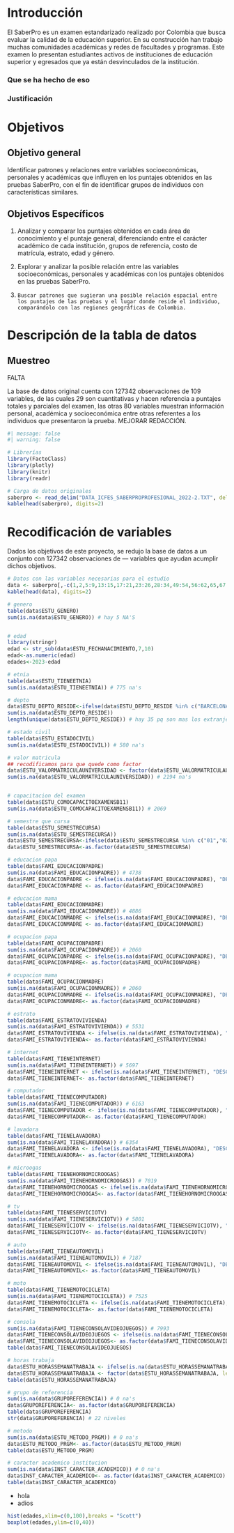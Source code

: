 # Introducción {.unnumbered}

El SaberPro es un examen estandarizado realizado por Colombia que busca evaluar la calidad de la educación superior. En su construcción han trabajo muchas comunidades académicas y redes de facultades y programas. Este examen lo presentan estudiantes activos de instituciones de educación superior y egresados que ya están desvinculados de la institución. 

### Que se ha hecho de eso
### Justificación

# Objetivos

## Objetivo general

Identificar patrones y relaciones entre variables socioeconómicas, personales y académicas que influyen en los puntajes obtenidos en las pruebas SaberPro, con el fin de identificar grupos de individuos con características similares.

## Objetivos Específicos

1.    Analizar y comparar los puntajes obtenidos en cada área de conocimiento y el puntaje general, diferenciando entre el carácter académico de cada institución, grupos de referencia, costo de matrícula, estrato, edad y género.

2.    Explorar y analizar la posible relación entre las variables socioeconómicas, personales y académicas con los puntajes obtenidos en las pruebas SaberPro.

3.     Buscar patrones que sugieran una posible relación espacial entre los puntajes de las pruebas y el lugar donde reside el individuo, comparándolo con las regiones geográficas de Colombia.

# Descripción de la tabla de datos

## Muestreo
FALTA

La base de datos original cuenta con 127342 observaciones de 109 variables, de las cuales 29 son cuantitativas y hacen referencia a puntajes totales y parciales del examen, las otras 80 variables muestran información personal, académica y socioeconómica entre otras referentes a los individuos que presentaron la prueba. MEJORAR REDACCIÓN.

```r
#| message: false
#| warning: false

# Librerías
library(FactoClass)
library(plotly)
library(knitr)
library(readr)

# Carga de datos originales
saberpro <- read_delim("DATA_ICFES_SABERPROPROFESIONAL_2022-2.TXT", delim = "¬", escape_double = FALSE, trim_ws = TRUE)
kable(head(saberpro), digits=2) 
```


# Recodificación de variables

Dados los objetivos de este proyecto, se redujo la base de datos a un conjunto con 127342 observaciones de --- variables que ayudan acumplir dichos objetivos.

```r
# Datos con las variables necesarias para el estudio
data <- saberpro[,-c(1,2,5:9,13:15,17:21,23:26,28:34,49:54,56:62,65,67:70,72:75,77:82,84:86,88:90,92:94,96:98,100:102,104:109)]
kable(head(data), digits=2) 

# genero
table(data$ESTU_GENERO)
sum(is.na(data$ESTU_GENERO)) # hay 5 NA'S


# edad
library(stringr)
edad <- str_sub(data$ESTU_FECHANACIMIENTO,7,10)
edad<-as.numeric(edad)
edades<-2023-edad

# etnia
table(data$ESTU_TIENEETNIA)
sum(is.na(data$ESTU_TIENEETNIA)) # 775 na's

# depto
data$ESTU_DEPTO_RESIDE<-ifelse(data$ESTU_DEPTO_RESIDE %in% c("BARCELONA","BUENOS AIRES","FRANKFURT","HOUSTON","LIMA","MIAMI","NUEVA YORK","PARIS","QUEBEC","ROMA","SACRAMENTO","SANTIAGO DE CHILE","SAO PAULO","SEUL","TRENTON"),"EXTRANJERO",data$ESTU_DEPTO_RESIDE)
sum(is.na(data$ESTU_DEPTO_RESIDE))
length(unique(data$ESTU_DEPTO_RESIDE)) # hay 35 pq son mas los extranjeros y los NA's que son 10, preguntar si los podemos mochar

# estado civil
table(data$ESTU_ESTADOCIVIL)
sum(is.na(data$ESTU_ESTADOCIVIL)) # 580 na's

# valor matricula
## recodificamos para que quede como factor
data$ESTU_VALORMATRICULAUNIVERSIDAD <- factor(data$ESTU_VALORMATRICULAUNIVERSIDAD, levels = c("Menos de 500 mil","Entre 500 mil y menos de 1 millón", "Entre 1 millón y menos de 2.5 millones", "Entre 2.5 millones y menos de 4 millones","Entre 4 millones y menos de 5.5 millones","Entre 5.5 millones y menos de 7 millones","Más de 7 millones","No pagó matrícula"))
sum(is.na(data$ESTU_VALORMATRICULAUNIVERSIDAD)) # 2194 na's


# capacitacion del examen
table(data$ESTU_COMOCAPACITOEXAMENSB11)
sum(is.na(data$ESTU_COMOCAPACITOEXAMENSB11)) # 2069

# semestre que cursa
table(data$ESTU_SEMESTRECURSA)
sum(is.na(data$ESTU_SEMESTRECURSA)) 
data$ESTU_SEMESTRECURSA<-ifelse(data$ESTU_SEMESTRECURSA %in% c("01","02","03","04","05","06"),"06 o menos",data$ESTU_SEMESTRECURSA)
data$ESTU_SEMESTRECURSA<-as.factor(data$ESTU_SEMESTRECURSA)

# educacion papa
table(data$FAMI_EDUCACIONPADRE)
sum(is.na(data$FAMI_EDUCACIONPADRE)) # 4738
data$FAMI_EDUCACIONPADRE <- ifelse(is.na(data$FAMI_EDUCACIONPADRE), "DESCONOCIDO", data$FAMI_EDUCACIONPADRE)
data$FAMI_EDUCACIONPADRE <- as.factor(data$FAMI_EDUCACIONPADRE)

# educacion mama
table(data$FAMI_EDUCACIONMADRE)
sum(is.na(data$FAMI_EDUCACIONMADRE)) # 4886
data$FAMI_EDUCACIONMADRE <- ifelse(is.na(data$FAMI_EDUCACIONMADRE), "DESCONOCIDO", data$FAMI_EDUCACIONMADRE)
data$FAMI_EDUCACIONMADRE <- as.factor(data$FAMI_EDUCACIONMADRE)

# ocupacion papa
table(data$FAMI_OCUPACIONPADRE)
sum(is.na(data$FAMI_OCUPACIONPADRE)) # 2060
data$FAMI_OCUPACIONPADRE <- ifelse(is.na(data$FAMI_OCUPACIONPADRE), "DESCONOCIDO", data$FAMI_OCUPACIONPADRE)
data$FAMI_OCUPACIONPADRE<- as.factor(data$FAMI_OCUPACIONPADRE)

# ocupacion mama
table(data$FAMI_OCUPACIONMADRE)
sum(is.na(data$FAMI_OCUPACIONMADRE)) # 2060
data$FAMI_OCUPACIONMADRE <- ifelse(is.na(data$FAMI_OCUPACIONMADRE), "DESCONOCIDO", data$FAMI_OCUPACIONMADRE)
data$FAMI_OCUPACIONMADRE<- as.factor(data$FAMI_OCUPACIONMADRE)

# estrato
table(data$FAMI_ESTRATOVIVIENDA)
sum(is.na(data$FAMI_ESTRATOVIVIENDA)) # 5531
data$FAMI_ESTRATOVIVIENDA <- ifelse(is.na(data$FAMI_ESTRATOVIVIENDA), "DESCONOCIDO", data$FAMI_ESTRATOVIVIENDA)
data$FAMI_ESTRATOVIVIENDA<- as.factor(data$FAMI_ESTRATOVIVIENDA)

# internet
table(data$FAMI_TIENEINTERNET)
sum(is.na(data$FAMI_TIENEINTERNET)) # 5697
data$FAMI_TIENEINTERNET <- ifelse(is.na(data$FAMI_TIENEINTERNET), "DESCONOCIDO", data$FAMI_TIENEINTERNET)
data$FAMI_TIENEINTERNET<- as.factor(data$FAMI_TIENEINTERNET)

# computador
table(data$FAMI_TIENECOMPUTADOR)
sum(is.na(data$FAMI_TIENECOMPUTADOR)) # 6163
data$FAMI_TIENECOMPUTADOR <- ifelse(is.na(data$FAMI_TIENECOMPUTADOR), "DESCONOCIDO", data$FAMI_TIENECOMPUTADOR)
data$FAMI_TIENECOMPUTADOR<- as.factor(data$FAMI_TIENECOMPUTADOR)

# lavadora
table(data$FAMI_TIENELAVADORA)
sum(is.na(data$FAMI_TIENELAVADORA)) # 6354
data$FAMI_TIENELAVADORA <- ifelse(is.na(data$FAMI_TIENELAVADORA), "DESCONOCIDO", data$FAMI_TIENELAVADORA)
data$FAMI_TIENELAVADORA<- as.factor(data$FAMI_TIENELAVADORA)

# microogas
table(data$FAMI_TIENEHORNOMICROOGAS)
sum(is.na(data$FAMI_TIENEHORNOMICROOGAS)) # 7019
data$FAMI_TIENEHORNOMICROOGAS <- ifelse(is.na(data$FAMI_TIENEHORNOMICROOGAS), "DESCONOCIDO", data$FAMI_TIENEHORNOMICROOGAS)
data$FAMI_TIENEHORNOMICROOGAS<- as.factor(data$FAMI_TIENEHORNOMICROOGAS)

# tv
table(data$FAMI_TIENESERVICIOTV)
sum(is.na(data$FAMI_TIENESERVICIOTV)) # 5801
data$FAMI_TIENESERVICIOTV <- ifelse(is.na(data$FAMI_TIENESERVICIOTV), "DESCONOCIDO", data$FAMI_TIENESERVICIOTV)
data$FAMI_TIENESERVICIOTV<- as.factor(data$FAMI_TIENESERVICIOTV)

# auto
table(data$FAMI_TIENEAUTOMOVIL)
sum(is.na(data$FAMI_TIENEAUTOMOVIL)) # 7187
data$FAMI_TIENEAUTOMOVIL <- ifelse(is.na(data$FAMI_TIENEAUTOMOVIL), "DESCONOCIDO", data$FAMI_TIENEAUTOMOVIL)
data$FAMI_TIENEAUTOMOVIL<- as.factor(data$FAMI_TIENEAUTOMOVIL)

# moto
table(data$FAMI_TIENEMOTOCICLETA)
sum(is.na(data$FAMI_TIENEMOTOCICLETA)) # 7525
data$FAMI_TIENEMOTOCICLETA <- ifelse(is.na(data$FAMI_TIENEMOTOCICLETA), "DESCONOCIDO", data$FAMI_TIENEMOTOCICLETA)
data$FAMI_TIENEMOTOCICLETA<- as.factor(data$FAMI_TIENEMOTOCICLETA)

# consola
sum(is.na(data$FAMI_TIENECONSOLAVIDEOJUEGOS)) # 7993
data$FAMI_TIENECONSOLAVIDEOJUEGOS <- ifelse(is.na(data$FAMI_TIENECONSOLAVIDEOJUEGOS), "DESCONOCIDO", data$FAMI_TIENECONSOLAVIDEOJUEGOS)
data$FAMI_TIENECONSOLAVIDEOJUEGOS<- as.factor(data$FAMI_TIENECONSOLAVIDEOJUEGOS)
table(data$FAMI_TIENECONSOLAVIDEOJUEGOS)

# horas trabaja
data$ESTU_HORASSEMANATRABAJA <- ifelse(is.na(data$ESTU_HORASSEMANATRABAJA), "DESCONOCIDO", data$ESTU_HORASSEMANATRABAJA)
data$ESTU_HORASSEMANATRABAJA <- factor(data$ESTU_HORASSEMANATRABAJA, levels = c("0", "Menos de 10 horas", "Entre 11 y 20 horas", "Entre 21 y 30 horas", "Más de 30 horas", "DESCONOCIDO"))
table(data$ESTU_HORASSEMANATRABAJA)

# grupo de referencia
sum(is.na(data$GRUPOREFERENCIA)) # 0 na's
data$GRUPOREFERENCIA<- as.factor(data$GRUPOREFERENCIA)
table(data$GRUPOREFERENCIA)
str(data$GRUPOREFERENCIA) # 22 niveles

# metodo
sum(is.na(data$ESTU_METODO_PRGM)) # 0 na's
data$ESTU_METODO_PRGM<- as.factor(data$ESTU_METODO_PRGM)
table(data$ESTU_METODO_PRGM)

# caracter academico institucion
sum(is.na(data$INST_CARACTER_ACADEMICO)) # 0 na's
data$INST_CARACTER_ACADEMICO<- as.factor(data$INST_CARACTER_ACADEMICO)
table(data$INST_CARACTER_ACADEMICO)
```
*   hola
*   adios


```r
hist(edades,xlim=c(0,100),breaks = "Scott")
boxplot(edades,ylim=c(0,40))
```

